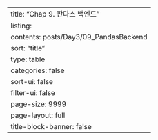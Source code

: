 ---
title: "Chap 9. 판다스 백엔드"
listing:
  contents: posts/Day3/09_PandasBackend
  sort: "title"
  type: table
  categories: false
  sort-ui: false
  filter-ui: false
  page-size: 9999
page-layout: full
title-block-banner: false
---